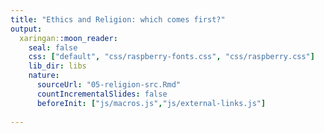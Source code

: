 ```yaml
---
title: "Ethics and Religion: which comes first?"
output:
  xaringan::moon_reader:
    seal: false
    css: ["default", "css/raspberry-fonts.css", "css/raspberry.css"]
    lib_dir: libs
    nature:
      sourceUrl: "05-religion-src.Rmd"
      countIncrementalSlides: false
      beforeInit: ["js/macros.js","js/external-links.js"]
      
---
```

